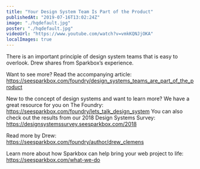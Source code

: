 ```yaml
---
title: "Your Design System Team Is Part of the Product"
publishedAt: "2019-07-16T13:02:24Z"
image: "./hqdefault.jpg"
poster: "./hqdefault.jpg"
videoUrl: "https://www.youtube.com/watch?v=vmkKQNJjOKA"
localImages: true
---
```


There is an important principle of design system teams that is easy to overlook. Drew shares from Sparkbox’s experience.

Want to see more? Read the accompanying article: https://seesparkbox.com/foundry/design_systems_teams_are_part_of_the_product

New to the concept of design systems and want to learn more?
We have a great resource for you on The Foundry: https://seesparkbox.com/foundry/lets_talk_design_system
You can also check out the results from our 2018 Design Systems Survey:
https://designsystemssurvey.seesparkbox.com/2018

Read more by Drew: https://seesparkbox.com/foundry/author/drew_clemens

Learn more about how Sparkbox can help bring your web project to life: https://seesparkbox.com/what-we-do
